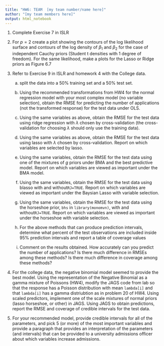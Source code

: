```yaml
---
title: "HW6: TEAM  [my team number/name here]"
author: "[my team members here]"
output: html_notebook
---
```


1.  Complete Exercise 7 in ISLR

2.  For $p=2$ create a plot showing the contours of the log likelihood surface  and contours of the log density of $\beta_1$ and $\beta_2$ for the case of independent Cauchy priors   (Student t densities with 1 degree of freedom).  For the same likelihood, make a plots for  the Lasso or Ridge priors as Figure 6.7

3.  Refer to Exercise 9 in ISLR and homework 4 with the College data.
    a. split the data into a 50% training set and a 50% test set.
    
    b. Using the recommended transformations from HW4 for the normal regression model with your  most complex model (no variable selection), obtain the RMSE for predicting the number of applications (not the transformed response) for the test data under OLS.
    
    c. Using the same variables as above,  obtain the RMSE for the test data using ridge regression with $\lambda$ chosen by cross-validation (the cross-validation for choosing $\lambda$ should only use the training data).
    
    d. Using the same variables as above, obtain the RMSE for the test data using lasso with $\lambda$ chosen by cross-validation.  Report on which variables are selected by lasso.
    
    e.  Using the same variables, obtain the RMSE for the test data using one of the mixtures of $g$ priors under BMA and the best predictive model.  Report on  which variables are viewed as important under the BMA model.

    f.  Using the same variables, obtain the RMSE for the test data using blasso with and without`RJ=TRUE`.    Report on  which variables are viewed as important under the  Baysian Lasso with variable selection.
    
    h.  Using the same variables, obtain the RMSE for the test data using the horseshoe prior,  `bhs` in `library(monomvn)`, with and without`RJ=TRUE`.    Report on  which variables are viewed as important under the  horseshoe with variable selection.
    
    g.  For the above methods that can produce prediction intervals, determine what percent of the test observations are included inside 95% prediction intervals and report a table of coverage values

    h. Comment on the results obtained.  How accurately can you predict the number of applications?  Is there much difference in RMSEs among these methods? Is there much difference in coverage among these methods? 
    

4.  For the college data, the negative binomial model seemed to provide the best model.   Using the representation of the Negative Binomial as a gamma mixture of Poissons (HW4),   modify the JAGS code from lab so that the response has a Poisson distribution with mean `lambda[i]` and that `lambda[i]` has a gamma distriubtion as in problem 20 of HW4.   Using scaled predictors, implement one of the scale mixtures of normal priors (lasso  horseshoe, or other) in JAGS. Using JAGS to obtain predictions, report the RMSE and coverage of credible intervals for the test data.  


5.   For your recommended model, provide credible intervals for all of the parameters, and pick 5 (or more) of the most important variables and provide a paragraph that provides an interpretation of the parameters (and intervals) that can be provided to a university admissions officer about which variables increase admissions. 

    
    

   

